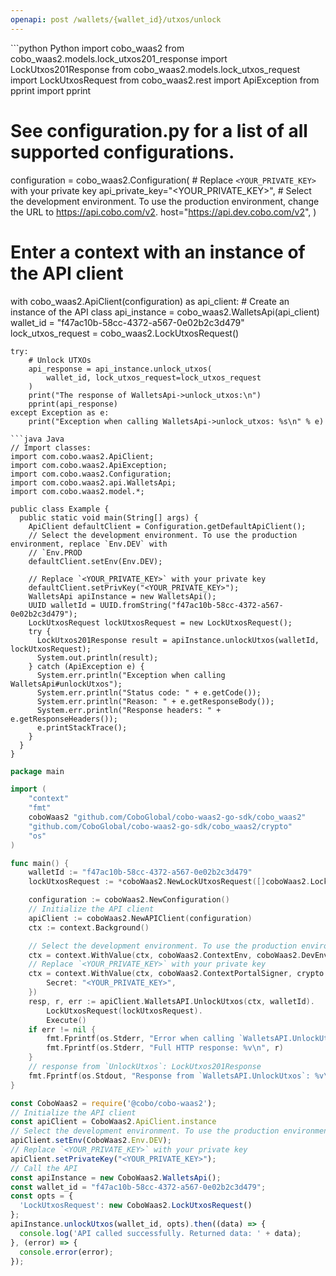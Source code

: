 ```yaml
---
openapi: post /wallets/{wallet_id}/utxos/unlock
---
```


<RequestExample>
```python Python
import cobo_waas2
from cobo_waas2.models.lock_utxos201_response import LockUtxos201Response
from cobo_waas2.models.lock_utxos_request import LockUtxosRequest
from cobo_waas2.rest import ApiException
from pprint import pprint

# See configuration.py for a list of all supported configurations.
configuration = cobo_waas2.Configuration(
    # Replace `<YOUR_PRIVATE_KEY>` with your private key
    api_private_key="<YOUR_PRIVATE_KEY>",
    # Select the development environment. To use the production environment, change the URL to https://api.cobo.com/v2.
    host="https://api.dev.cobo.com/v2",
)
# Enter a context with an instance of the API client
with cobo_waas2.ApiClient(configuration) as api_client:
    # Create an instance of the API class
    api_instance = cobo_waas2.WalletsApi(api_client)
    wallet_id = "f47ac10b-58cc-4372-a567-0e02b2c3d479"
    lock_utxos_request = cobo_waas2.LockUtxosRequest()

    try:
        # Unlock UTXOs
        api_response = api_instance.unlock_utxos(
            wallet_id, lock_utxos_request=lock_utxos_request
        )
        print("The response of WalletsApi->unlock_utxos:\n")
        pprint(api_response)
    except Exception as e:
        print("Exception when calling WalletsApi->unlock_utxos: %s\n" % e)

```
```java Java
// Import classes:
import com.cobo.waas2.ApiClient;
import com.cobo.waas2.ApiException;
import com.cobo.waas2.Configuration;
import com.cobo.waas2.api.WalletsApi;
import com.cobo.waas2.model.*;

public class Example {
  public static void main(String[] args) {
    ApiClient defaultClient = Configuration.getDefaultApiClient();
    // Select the development environment. To use the production environment, replace `Env.DEV` with
    // `Env.PROD
    defaultClient.setEnv(Env.DEV);

    // Replace `<YOUR_PRIVATE_KEY>` with your private key
    defaultClient.setPrivKey("<YOUR_PRIVATE_KEY>");
    WalletsApi apiInstance = new WalletsApi();
    UUID walletId = UUID.fromString("f47ac10b-58cc-4372-a567-0e02b2c3d479");
    LockUtxosRequest lockUtxosRequest = new LockUtxosRequest();
    try {
      LockUtxos201Response result = apiInstance.unlockUtxos(walletId, lockUtxosRequest);
      System.out.println(result);
    } catch (ApiException e) {
      System.err.println("Exception when calling WalletsApi#unlockUtxos");
      System.err.println("Status code: " + e.getCode());
      System.err.println("Reason: " + e.getResponseBody());
      System.err.println("Response headers: " + e.getResponseHeaders());
      e.printStackTrace();
    }
  }
}

```
```go Go
package main

import (
	"context"
	"fmt"
	coboWaas2 "github.com/CoboGlobal/cobo-waas2-go-sdk/cobo_waas2"
	"github.com/CoboGlobal/cobo-waas2-go-sdk/cobo_waas2/crypto"
	"os"
)

func main() {
	walletId := "f47ac10b-58cc-4372-a567-0e02b2c3d479"
	lockUtxosRequest := *coboWaas2.NewLockUtxosRequest([]coboWaas2.LockUtxosRequestUtxosInner{*coboWaas2.NewLockUtxosRequestUtxosInner("BTC", "9bdf8e7ae03c237e115f09543fbdb40f8efa600106e78b67ce4d5adfadda2dbb", int32(0))})

	configuration := coboWaas2.NewConfiguration()
	// Initialize the API client
	apiClient := coboWaas2.NewAPIClient(configuration)
	ctx := context.Background()

	// Select the development environment. To use the production environment, replace coboWaas2.DevEnv with coboWaas2.ProdEnv
	ctx = context.WithValue(ctx, coboWaas2.ContextEnv, coboWaas2.DevEnv)
	// Replace `<YOUR_PRIVATE_KEY>` with your private key
	ctx = context.WithValue(ctx, coboWaas2.ContextPortalSigner, crypto.Ed25519Signer{
		Secret: "<YOUR_PRIVATE_KEY>",
	})
	resp, r, err := apiClient.WalletsAPI.UnlockUtxos(ctx, walletId).
		LockUtxosRequest(lockUtxosRequest).
		Execute()
	if err != nil {
		fmt.Fprintf(os.Stderr, "Error when calling `WalletsAPI.UnlockUtxos``: %v\n", err)
		fmt.Fprintf(os.Stderr, "Full HTTP response: %v\n", r)
	}
	// response from `UnlockUtxos`: LockUtxos201Response
	fmt.Fprintf(os.Stdout, "Response from `WalletsAPI.UnlockUtxos`: %v\n", resp)
}

```
```javascript JavaScript
const CoboWaas2 = require('@cobo/cobo-waas2');
// Initialize the API client
const apiClient = CoboWaas2.ApiClient.instance
// Select the development environment. To use the production environment, replace `Env.DEV` with `Env.PROD`
apiClient.setEnv(CoboWaas2.Env.DEV);
// Replace `<YOUR_PRIVATE_KEY>` with your private key
apiClient.setPrivateKey("<YOUR_PRIVATE_KEY>");
// Call the API
const apiInstance = new CoboWaas2.WalletsApi();
const wallet_id = "f47ac10b-58cc-4372-a567-0e02b2c3d479";
const opts = {
  'LockUtxosRequest': new CoboWaas2.LockUtxosRequest()
};
apiInstance.unlockUtxos(wallet_id, opts).then((data) => {
  console.log('API called successfully. Returned data: ' + data);
}, (error) => {
  console.error(error);
});
```
</RequestExample>